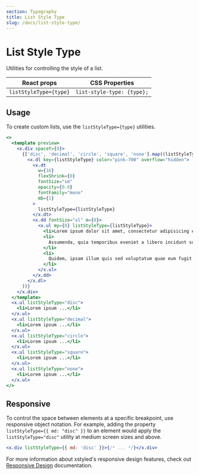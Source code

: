 ```yaml
---
section: Typography
title: List Style Type
slug: /docs/list-style-type/
---
```


# List Style Type

Utilities for controlling the style of a list.

<carbon-ad />

| React props            | CSS Properties             |
| ---------------------- | -------------------------- |
| `listStyleType={type}` | `list-style-type: {type};` |

## Usage

To create custom lists, use the `listStyleType={type}` utilities.

```jsx preview color=pink
<>
  <template preview>
    <x.div spaceY={8}>
      {['disc', 'decimal', 'circle', 'square', 'none'].map((listStyleType) => (
        <x.dl key={listStyleType} color="pink-700" overflow="hidden">
          <x.dt
            w={16}
            flexShrink={0}
            fontSize="sm"
            opacity={0.8}
            fontFamily="mono"
            mb={1}
          >
            listStyleType={listStyleType}
          </x.dt>
          <x.dd fontSize="xl" m={0}>
            <x.ul my={0} listStyleType={listStyleType}>
              <li>Lorem ipsum dolor sit amet, consectetur adipisicing elit</li>
              <li>
                Assumenda, quia temporibus eveniet a libero incidunt suscipit
              </li>
              <li>
                Quidem, ipsam illum quis sed voluptatum quae eum fugit earum
              </li>
            </x.ul>
          </x.dd>
        </x.dl>
      ))}
    </x.div>
  </template>
  <x.ul listStyleType="disc">
    <li>Lorem ipsum ...</li>
  </x.ul>
  <x.ul listStyleType="decimal">
    <li>Lorem ipsum ...</li>
  </x.ul>
  <x.ul listStyleType="circle">
    <li>Lorem ipsum ...</li>
  </x.ul>
  <x.ul listStyleType="square">
    <li>Lorem ipsum ...</li>
  </x.ul>
  <x.ul listStyleType="none">
    <li>Lorem ipsum ...</li>
  </x.ul>
</>
```

## Responsive

To control the space between elements at a specific breakpoint, use responsive object notation. For example, adding the property `listStyleType={{ md: "disc" }}` to an element would apply the `listStyleType="disc"` utility at medium screen sizes and above.

```jsx
<x.div listStyleType={{ md: 'disc' }}>{/* ... */}</x.div>
```

For more information about xstyled's responsive design features, check out [Responsive Design](/docs/responsive-design/) documentation.
